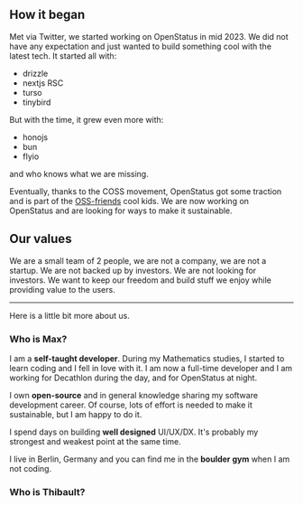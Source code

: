 ## How it began

Met via Twitter, we started working on OpenStatus in mid 2023. We did not have
any expectation and just wanted to build something cool with the latest tech. It
started all with:

- drizzle
- nextjs RSC
- turso
- tinybird

But with the time, it grew even more with:

- honojs
- bun
- flyio

and who knows what we are missing.

Eventually, thanks to the COSS movement, OpenStatus got some traction and is
part of the [OSS-friends](https://oss-friends.com) cool kids. We are now working
on OpenStatus and are looking for ways to make it sustainable.

## Our values

We are a small team of 2 people, we are not a company, we are not a startup. We
are not backed up by investors. We are not looking for investors. We want to
keep our freedom and build stuff we enjoy while providing value to the users.

---

Here is a little bit more about us.

### Who is Max?

I am a **self-taught developer**. During my Mathematics studies, I started to
learn coding and I fell in love with it. I am now a full-time developer and I am
working for Decathlon during the day, and for OpenStatus at night.

I own **open-source** and in general knowledge sharing my software development
career. Of course, lots of effort is needed to make it sustainable, but I am
happy to do it.

I spend days on building **well designed** UI/UX/DX. It's probably my strongest
and weakest point at the same time.

I live in Berlin, Germany and you can find me in the **boulder gym** when I am
not coding.

### Who is Thibault?
